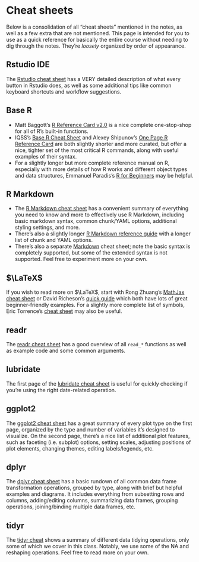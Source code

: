 

# Cheat sheets

Below is a consolidation of all "cheat sheets" mentioned in the notes, as well as a few extra that are not mentioned. This page is intended for you to use as a quick reference for basically the entire course without needing to dig through the notes. They're *loosely* organized by order of appearance.


## Rstudio IDE

The [Rstudio cheat sheet](https://rstudio.github.io/cheatsheets/rstudio-ide.pdf) has a VERY detailed description of what every button in Rstudio does, as well as some additional tips like common keyboard shortcuts and workflow suggestions.


## Base R

 - Matt Baggott's [R Reference Card v2.0](https://cran.r-project.org/doc/contrib/Baggott-refcard-v2.pdf) is a nice complete one-stop-shop for all of R's built-in functions.
 - IQSS's [Base R Cheat Sheet](https://iqss.github.io/dss-workshops/R/Rintro/base-r-cheat-sheet.pdf) and Alexey Shipunov's [One Page R Reference Card](https://herba.msu.ru/shipunov/school/biol_240/en/supp/refcard/rrefc_en.pdf) are both slightly shorter and more curated, but offer a nice, tighter set of the most critical R commands, along with useful examples of their syntax.
 - For a slightly longer but more complete reference manual on R, especially with more details of how R works and different object types and data structures, Emmanuel Paradis's [R for Beginners](https://cran.r-project.org/doc/contrib/Paradis-rdebuts_en.pdf) may be helpful.


## R Markdown

 - The [R Markdown cheat sheet](https://rstudio.github.io/cheatsheets/rmarkdown.pdf) has a convenient summary of everything you need to know and more to effectively use R Markdown, including basic markdown syntax, common chunk/YAML options, additional styling settings, and more.
 - There's also a slightly longer [R Markdown reference guide](https://www.rstudio.com/wp-content/uploads/2015/03/rmarkdown-reference.pdf) with a longer list of chunk and YAML options.
 - There's also a separate [Markdown](https://markdownguide.offshoot.io/cheat-sheet) cheat sheet; note the basic syntax is completely supported, but some of the extended syntax is not supported. Feel free to experiment more on your own.


## $\LaTeX$

If you wish to read more on $\LaTeX$, start with Rong Zhuang's [MathJax cheat sheet](https://jojozhuang.github.io/tutorial/mathjax-cheat-sheet-for-mathematical-notation) or David Richeson's [quick guide](https://users.dickinson.edu/~richesod/latex/latexcheatsheet.pdf) which both have lots of great beginner-friendly examples. For a slightly more complete list of symbols, Eric Torrence's [cheat sheet](https://pages.uoregon.edu/torrence/391/labs/LaTeX-cheat-sheet.pdf) may also be useful. 


## readr

The [readr cheat sheet](https://rstudio.github.io/cheatsheets/data-import.pdf) has a good overview of all `read_*` functions as well as example code and some common arguments.


## lubridate

The first page of the [lubridate cheat sheet](https://rstudio.github.io/cheatsheets/lubridate.pdf) is useful for quickly checking if you're using the right date-related operation.


## ggplot2

The [ggplot2 cheat sheet](https://rstudio.github.io/cheatsheets/data-visualization.pdf) has a great summary of every plot type on the first page, organized by the type and number of variables it's designed to visualize. On the second page, there's a nice list of additional plot features, such as faceting (i.e. subplot) options, setting scales, adjusting positions of plot elements, changing themes, editing labels/legends, etc.


## dplyr

The [dplyr cheat sheet](https://rstudio.github.io/cheatsheets/data-transformation.pdf) has a basic rundown of all common data frame transformation operations, grouped by type, along with brief but helpful examples and diagrams. It includes everything from subsetting rows and columns, adding/editing columns, summarizing data frames, grouping operations, joining/binding multiple data frames, etc.


## tidyr

The [tidyr cheat](https://rstudio.github.io/cheatsheets/tidyr.pdf) shows a summary of different data tidying operations, only some of which we cover in this class. Notably, we use some of the NA and reshaping operations. Feel free to read more on your own.



<!--
https://rstudio.github.io/cheatsheets/
-->
